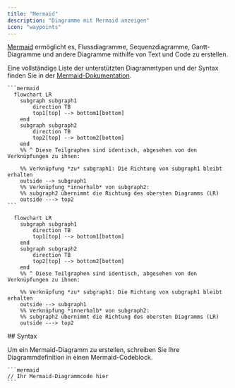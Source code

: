 ```yaml
---
title: "Mermaid"
description: "Diagramme mit Mermaid anzeigen"
icon: "waypoints"
---
```


[Mermaid](https://mermaid.js.org/) ermöglicht es, Flussdiagramme, Sequenzdiagramme, Gantt-Diagramme und andere Diagramme mithilfe von Text und Code zu erstellen.

Eine vollständige Liste der unterstützten Diagrammtypen und der Syntax finden Sie in der [Mermaid-Dokumentation](https://mermaid.js.org/intro/).

<RequestExample>

````mdx Mermaid flowchart example
```mermaid
  flowchart LR
    subgraph subgraph1
        direction TB
        top1[top] --> bottom1[bottom]
    end
    subgraph subgraph2
        direction TB
        top2[top] --> bottom2[bottom]
    end
    %% ^ Diese Teilgraphen sind identisch, abgesehen von den Verknüpfungen zu ihnen:

    %% Verknüpfung *zu* subgraph1: Die Richtung von subgraph1 bleibt erhalten
    outside --> subgraph1
    %% Verknüpfung *innerhalb* von subgraph2:
    %% subgraph2 übernimmt die Richtung des obersten Diagramms (LR)
    outside ---> top2
```
````

</RequestExample>

```mermaid
  flowchart LR
    subgraph subgraph1
        direction TB
        top1[top] --> bottom1[bottom]
    end
    subgraph subgraph2
        direction TB
        top2[top] --> bottom2[bottom]
    end
    %% ^ Diese Teilgraphen sind identisch, abgesehen von den Verknüpfungen zu ihnen:

    %% Verknüpfung *zu* subgraph1: Die Richtung von subgraph1 bleibt erhalten
    outside --> subgraph1
    %% Verknüpfung *innerhalb* von subgraph2:
    %% subgraph2 übernimmt die Richtung des obersten Diagramms (LR)
    outside ---> top2
```

<div id="syntax">
  ## Syntax
</div>

Um ein Mermaid-Diagramm zu erstellen, schreiben Sie Ihre Diagrammdefinition in einen Mermaid-Codeblock.

````mdx
```mermaid
// Ihr Mermaid-Diagrammcode hier
```
````
